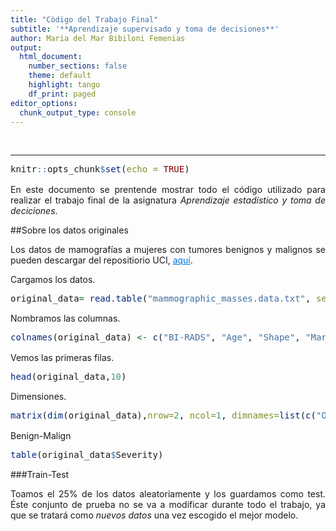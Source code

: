 ```yaml
---
title: "Còdigo del Trabajo Final"
subtitle: '**Aprendizaje supervisado y toma de decisiones**'
author: Maria del Mar Bibiloni Femenias
output:
  html_document:
    number_sections: false
    theme: default
    highlight: tango
    df_print: paged
editor_options: 
  chunk_output_type: console
---
```



<style type="text/css">
  
  a:link {
    color: #0174DF;
  }
  
  code.r {
    font-size: 14px;
  } 
  
  div pre {
    background-color:#E0ECF8;
  }
  pre {
    font-size: 14px 
  }
 
  p {
    text-align: justify;
  }
 
  h1, h2, h3, h4, h5, h6 {
    color: #088A85;
  }

  th {  
    background-color:#088A85;
    color: #FAFAFA;
    padding:5px;
  }
  
  td {
    font-size: 11.5pt;
  } 
  
  tr:nth-child(even){
    background: white;
  }
  
  tr:nth-child(odd){ 
    background-color: #EFF8FB;
  }
</style>

<br>

***


```r
knitr::opts_chunk$set(echo = TRUE)
```

En este documento se prentende mostrar todo el código utilizado para realizar el trabajo final de la asignatura _Aprendizaje estadístico y toma de deciciones_.

##Sobre los datos originales

Los datos de mamografías a mujeres con tumores benignos y malignos se pueden descargar del repositiorio UCI, [aquí](http://archive.ics.uci.edu/ml/datasets/Mammographic+Mass).


Cargamos los datos.
```r
original_data= read.table("mammographic_masses.data.txt", sep=",", header=FALSE) 
```

Nombramos las columnas.

```r
colnames(original_data) <- c("BI-RADS", "Age", "Shape", "Margin", "Density", "Severity")
```


Vemos las primeras filas.
```r
head(original_data,10)
```

Dimensiones.
```r
matrix(dim(original_data),nrow=2, ncol=1, dimnames=list(c("Observations: ","Predictors:"), ""))
```

Benign-Malign
```r
table(original_data$Severity)
```


###Train-Test

Toamos el 25% de los datos aleatoriamente y los guardamos como test.
Éste conjunto de prueba no se va a modificar durante todo el trabajo, ya que se tratará como _nuevos datos_ una vez escogido el mejor modelo. 


